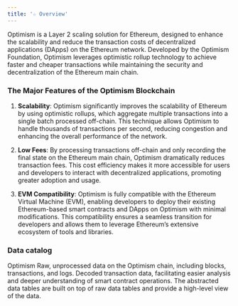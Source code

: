 ```yaml
---
title: '☆ Overview'
---
```


Optimism is a Layer 2 scaling solution for Ethereum, designed to enhance the scalability and reduce the transaction costs of decentralized applications (DApps) on the Ethereum network. Developed by the Optimism Foundation, Optimism leverages optimistic rollup technology to achieve faster and cheaper transactions while maintaining the security and decentralization of the Ethereum main chain.
### The Major Features of the Optimism Blockchain

1. **Scalability**: Optimism significantly improves the scalability of Ethereum by using optimistic rollups, which aggregate multiple transactions into a single batch processed off-chain. This technique allows Optimism to handle thousands of transactions per second, reducing congestion and enhancing the overall performance of the network.

2. **Low Fees**: By processing transactions off-chain and only recording the final state on the Ethereum main chain, Optimism dramatically reduces transaction fees. This cost efficiency makes it more accessible for users and developers to interact with decentralized applications, promoting greater adoption and usage.

3. **EVM Compatibility**: Optimism is fully compatible with the Ethereum Virtual Machine (EVM), enabling developers to deploy their existing Ethereum-based smart contracts and DApps on Optimism with minimal modifications. This compatibility ensures a seamless transition for developers and allows them to leverage Ethereum’s extensive ecosystem of tools and libraries.
### Data catalog

<CardGroup cols={3}>
    <Card title="Raw" icon="binary" href="./Raw">
        Optimism Raw, unprocessed data on the Optimism chain, including blocks, transactions, and logs.
    </Card>
    <Card title="decoded" icon="code" href="./Decoded">
        Decoded transaction data, facilitating easier analysis and deeper understanding of smart contract operations.
    </Card>
    <Card title="Abstracted" icon="head-side-gear" href="./Abstracted">
        The abstracted data tables are built on top of raw data tables and provide a high-level view of the data.
    </Card>
</CardGroup>